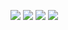 ![](https://wordpressfreezonex.oss-accelerate.aliyuncs.com/videoTutorial/2.PNG)
![](https://wordpressfreezonex.oss-accelerate.aliyuncs.com/videoTutorial/3.PNG)
![](https://wordpressfreezonex.oss-accelerate.aliyuncs.com/videoTutorial/4.PNG)
![](https://wordpressfreezonex.oss-accelerate.aliyuncs.com/videoTutorial/5.PNG)